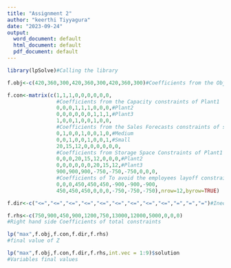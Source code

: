 ---
title: "Assignment 2"
author: "keerthi Tiyyagura"
date: "2023-09-24"
output:
  word_document: default
  html_document: default
  pdf_document: default
---
```{r}
library(lpSolve)#Calling the library
```

```{r}
f.obj<-c(420,360,300,420,360,300,420,360,300)#Coefficients from the Objective Function,Z;
```

```{r}
f.con<-matrix(c(1,1,1,0,0,0,0,0,0,
                #Coefficients from the Capacity constraints of Plant1
                0,0,0,1,1,1,0,0,0,#Plant2
                0,0,0,0,0,0,1,1,1,#Plant3
                1,0,0,1,0,0,1,0,0,
                #Coefficients from the Sales Forecasts constraints of size Large
                0,1,0,0,1,0,0,1,0,#Medium
                0,0,1,0,0,1,0,0,1,#Small
                20,15,12,0,0,0,0,0,0,
                #Coefficients from Storage Space Constraints of Plant1
                0,0,0,20,15,12,0,0,0,#Plant2
                0,0,0,0,0,0,20,15,12,#Plant3
                900,900,900,-750,-750,-750,0,0,0,
                #Coefficients of To avoid the employees layoff constraints
                0,0,0,450,450,450,-900,-900,-900,
                450,450,450,0,0,0,-750,-750,-750),nrow=12,byrow=TRUE)
```

```{r}
f.dir<-c("<=","<=","<=","<=","<=","<=","<=","<=","<=","=","=","=")#Inequality and equality signs from the total constraints
```

```{r}
f.rhs<-c(750,900,450,900,1200,750,13000,12000,5000,0,0,0)
#Right hand side Coefficients of total constraints
```

```{r}
lp("max",f.obj,f.con,f.dir,f.rhs)
#final value of Z
```

```{r}
lp("max",f.obj,f.con,f.dir,f.rhs,int.vec = 1:9)$solution
#Variables final values
```


